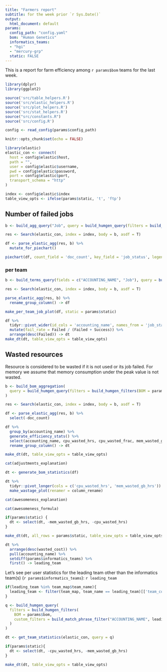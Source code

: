 ```yaml
---
title: "Farmers report"
subtitle: for the week prior `r Sys.Date()`
output:
  html_document: default
params:
  config_path: "config.yaml"
  bom: "Human Genetics"
  informatics_teams:
  - "hgi"
  - "mercury-grp"
  static: FALSE
---
```


This is a report for farm efficiency among `r params$bom` teams for the last week.

```r
library(dplyr)
library(ggplot2)

source('src/table_helpers.R')
source('src/elastic_helpers.R')
source('src/plot_helpers.R')
source('src/stat_helpers.R')
source("src/constants.R")
source('src/config.R')

config <- read_config(params$config_path)

knitr::opts_chunk$set(echo = FALSE)
```

```r
library(elastic)
elastic_con <- connect(
  host = config$elastic$host,
  path = "",
  user = config$elastic$username,
  pwd = config$elastic$password,
  port = config$elastic$port,
  transport_schema = "http"
)

index <- config$elastic$index
table_view_opts <- ifelse(params$static, 't', 'ftp')
```

## Number of failed jobs
```r
b <- build_agg_query("Job", query = build_humgen_query(filters = build_humgen_filters(BOM = params$bom)))

res <- Search(elastic_con, index = index, body = b, asdf = T)

df <- parse_elastic_agg(res, b) %>%
  mutate_for_piechart()

piechart(df, count_field = 'doc_count', key_field = 'job_status', legend_name = 'Job status')
```

### per team
```r
b <- build_terms_query(fields = c("ACCOUNTING_NAME", "Job"), query = build_humgen_query(filters = build_humgen_filters(BOM = params$bom)))

res <- Search(elastic_con, index = index, body = b, asdf = T)

parse_elastic_agg(res, b) %>%
  rename_group_column() -> df

make_per_team_job_plot(df, static = params$static)
```

```r
df %>%
  tidyr::pivot_wider(id_cols = 'accounting_name', names_from = 'job_status', values_from = 'doc_count', values_fill = 0) %>%
  mutate(fail_rate = Failed / (Failed + Success)) %>%
  arrange(desc(Failed)) -> dt
make_dt(dt, table_view_opts = table_view_opts)
```

## Wasted resources
Resource is considered to be wasted if it is not used or its job failed.
For memory we assume that memory consumption under the peak value is not wasted.
```r
b <- build_bom_aggregation(
  query = build_humgen_query(filters = build_humgen_filters(BOM = params$bom))
)

res <- Search(elastic_con, index = index, body = b, asdf = T)

df <- parse_elastic_agg(res, b) %>%
  select(-doc_count)
```

```r
df %>%
  group_by(accounting_name) %>%
  generate_efficiency_stats() %>%
  select(accounting_name, cpu_wasted_hrs, cpu_wasted_frac, mem_wasted_gb_hrs, mem_wasted_frac, wasted_cost) %>%
  rename_group_column() -> dt

make_dt(dt, table_view_opts = table_view_opts)
```

```r
cat(adjustments_explanation)
```

```r
dt <- generate_bom_statistics(df)

dt %>%
  tidyr::pivot_longer(cols = c('cpu_wasted_hrs', 'mem_wasted_gb_hrs')) %>%
  make_wastage_plot(renamer = column_rename)
```
<div style="page-break-before: always;" />

```r
cat(awesomeness_explanation)
```

```r
cat(awesomeness_formula)
```


```r
if(params$static) {
  dt <- select(dt, -mem_wasted_gb_hrs, -cpu_wasted_hrs)
}

make_dt(dt, all_rows = params$static, table_view_opts = table_view_opts)
```

```r
dt %>%
  arrange(desc(wasted_cost)) %>%
  pull(accounting_name) %>%
  setdiff(params$informatics_teams) %>%
  first() -> leading_team
```

Let's see per user statistics for the leading team other than the informatics team(s) (`r params$informatics_teams`): `r leading_team`
```r
if(leading_team %in% team_map$team_name){
  leading_team <- filter(team_map, team_name == leading_team)[['team_code']]
}

q <- build_humgen_query(
  filters = build_humgen_filters(
    BOM = params$bom,
    custom_filters = build_match_phrase_filter("ACCOUNTING_NAME", leading_team)
  )
)

dt <- get_team_statistics(elastic_con, query = q)

if(params$static){
  dt <- select(dt, -cpu_wasted_hrs, -mem_wasted_gb_hrs)
}

make_dt(dt, table_view_opts = table_view_opts)
```
